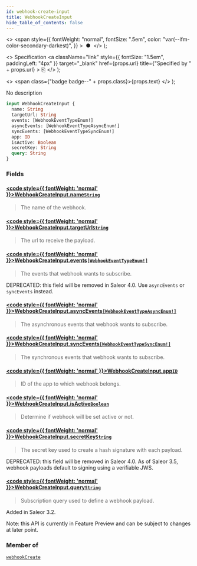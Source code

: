 ```yaml
---
id: webhook-create-input
title: WebhookCreateInput
hide_table_of_contents: false
---
```


  <>
    <span
      style={{
        fontWeight: "normal",
        fontSize: ".5em",
        color: "var(--ifm-color-secondary-darkest)",
      }}
    >
      &nbsp;●&nbsp;
    </span>
  </>
);

  <>
    Specification
    <a
      className="link"
      style={{ fontSize: "1.5em", paddingLeft: "4px" }}
      target="\_blank"
      href={props.url}
      title={"Specified by " + props.url}
    >
      ⎘
    </a>
  </>
);

  <>
    <span class={"badge badge--" + props.class}>{props.text}</span>
  </>
);

No description

```graphql
input WebhookCreateInput {
  name: String
  targetUrl: String
  events: [WebhookEventTypeEnum!]
  asyncEvents: [WebhookEventTypeAsyncEnum!]
  syncEvents: [WebhookEventTypeSyncEnum!]
  app: ID
  isActive: Boolean
  secretKey: String
  query: String
}
```

### Fields

#### [<code style={{ fontWeight: 'normal' }}>WebhookCreateInput.<b>name</b></code>](#)<Bullet />[`String`](../../api-reference/scalars/string) <Badge class="secondary" text="scalar"/>

> The name of the webhook.

#### [<code style={{ fontWeight: 'normal' }}>WebhookCreateInput.<b>targetUrl</b></code>](#)<Bullet />[`String`](../../api-reference/scalars/string) <Badge class="secondary" text="scalar"/>

> The url to receive the payload.

#### [<code style={{ fontWeight: 'normal' }}>WebhookCreateInput.<b>events</b></code>](#)<Bullet />[`[WebhookEventTypeEnum!]`](../../api-reference/enums/webhook-event-type-enum) <Badge class="secondary" text="list"/> <Badge class="secondary" text="enum"/>

> The events that webhook wants to subscribe.

DEPRECATED: this field will be removed in Saleor 4.0. Use `asyncEvents` or `syncEvents` instead.

>

#### [<code style={{ fontWeight: 'normal' }}>WebhookCreateInput.<b>asyncEvents</b></code>](#)<Bullet />[`[WebhookEventTypeAsyncEnum!]`](../../api-reference/enums/webhook-event-type-async-enum) <Badge class="secondary" text="list"/> <Badge class="secondary" text="enum"/>

> The asynchronous events that webhook wants to subscribe.

#### [<code style={{ fontWeight: 'normal' }}>WebhookCreateInput.<b>syncEvents</b></code>](#)<Bullet />[`[WebhookEventTypeSyncEnum!]`](../../api-reference/enums/webhook-event-type-sync-enum) <Badge class="secondary" text="list"/> <Badge class="secondary" text="enum"/>

> The synchronous events that webhook wants to subscribe.

#### [<code style={{ fontWeight: 'normal' }}>WebhookCreateInput.<b>app</b></code>](#)<Bullet />[`ID`](../../api-reference/scalars/id) <Badge class="secondary" text="scalar"/>

> ID of the app to which webhook belongs.

#### [<code style={{ fontWeight: 'normal' }}>WebhookCreateInput.<b>isActive</b></code>](#)<Bullet />[`Boolean`](../../api-reference/scalars/boolean) <Badge class="secondary" text="scalar"/>

> Determine if webhook will be set active or not.

#### [<code style={{ fontWeight: 'normal' }}>WebhookCreateInput.<b>secretKey</b></code>](#)<Bullet />[`String`](../../api-reference/scalars/string) <Badge class="secondary" text="scalar"/>

> The secret key used to create a hash signature with each payload.

DEPRECATED: this field will be removed in Saleor 4.0. As of Saleor 3.5, webhook payloads default to signing using a verifiable JWS.

>

#### [<code style={{ fontWeight: 'normal' }}>WebhookCreateInput.<b>query</b></code>](#)<Bullet />[`String`](../../api-reference/scalars/string) <Badge class="secondary" text="scalar"/>

> Subscription query used to define a webhook payload.

Added in Saleor 3.2.

Note: this API is currently in Feature Preview and can be subject to changes at later point.

>

### Member of

[`webhookCreate`](../../api-reference/mutations/webhook-create) <Badge class="secondary" text="mutation"/>
